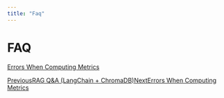 ```yaml
---
title: "Faq"
---
```


# FAQ

[Errors When Computing Metrics](/galileo/gen-ai-studio-products/galileo-evaluate/faq/errors-computing-metrics)

[PreviousRAG Q&A (LangChain + ChromaDB)](/galileo/gen-ai-studio-products/galileo-evaluate/examples/rag-q-and-a-langchain-+-chromadb)[NextErrors When Computing Metrics](/galileo/gen-ai-studio-products/galileo-evaluate/faq/errors-computing-metrics)